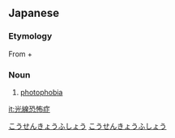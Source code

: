 ==Japanese==
{{ja-kanjitab|こう|せん|きょう|ふ|しょう|yomi=on}}

===Etymology===
From {{ja-r|光線|こうせん|gloss=[[light]] [[beam]]}} + {{ja-r|恐怖症|きょうふしょう|gloss=[[phobia]]}}

===Noun===
{{ja-noun|こうせん きょうふしょう}}

# [[photophobia]]
[[Category:ja:Phobias|こうせんきょうふしょう]]
[[Category:ja:Medicine|こうせんきょうふしょう]]

[[it:光線恐怖症]]